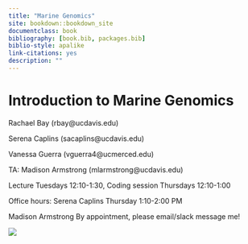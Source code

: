 ```yaml
--- 
title: "Marine Genomics"
site: bookdown::bookdown_site
documentclass: book
bibliography: [book.bib, packages.bib]
biblio-style: apalike
link-citations: yes
description: ""
---
```


# Introduction to Marine Genomics

Rachael Bay (rbay@ucdavis.edu) 

Serena Caplins (sacaplins@ucdavis.edu)

Vanessa Guerra (vguerra4@ucmerced.edu) 

TA: Madison Armstrong (mlarmstrong@ucdavis.edu) 



Lecture Tuesdays 12:10-1:30, Coding session Thursdays 12:10-1:00

Office hours: Serena Caplins Thursday 1:10-2:00 PM

Madison Armstrong By appointment, please email/slack message me!

![](./figs/urchins.jpg)
